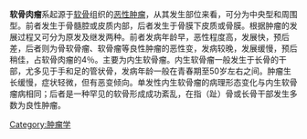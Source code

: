 {{medical}}
{{Unreferenced |time=2009-03-15T14:58:28+00:00 }}
'''软骨肉瘤'''系起源于[[软骨|软骨]]组织的[[恶性肿瘤|恶性肿瘤]]，从其发生部位来看，可分为中央型和周围型。前者发生于骨髓腔或皮质内部，后者发生于骨膜下皮质或骨膜。根据肿瘤的发展过程又可分为原发及继发两种。前者发病年龄早，恶性程度高，发展快，预后差，后者则为骨软骨瘤、软骨瘤等良性肿瘤的恶性变，发病较晚，发展缓慢，预后稍佳，占软骨肉瘤的4％。主要为内生软骨瘤。内生软骨瘤一般发生于长骨的干部，尤多见于手和足的管状骨，发病年龄一般在青春期至50岁左右之间。肿瘤生长缓慢，症状轻微，但有恶变倾向。单发性内生软骨瘤的病理形态变化与内生软骨瘤病相同；后者是一种罕见的软骨形成成功紊乱，在指（趾）骨或长骨干部发生多数为良性肿瘤。

[[Category:肿瘤学|Category:肿瘤学]]